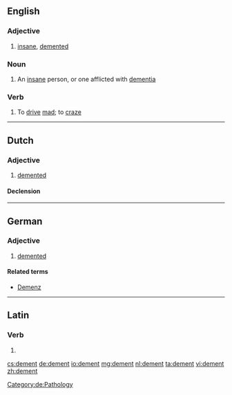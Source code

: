 ==English==

===Adjective===
{{en-adj}}

# {{obsolete}} [[insane]], [[demented]]

===Noun===
{{en-noun}}

# An [[insane]] person, or one afflicted with [[dementia]]

===Verb===
{{en-verb}}

# {{transitive}} To [[drive]] [[mad]]; to [[craze]]

----

==Dutch==

===Adjective===
{{nl-adj}}
# [[demented]]
====Declension====
{{nl-decl-adj}}
----
==German==

===Adjective===
{{de-adj|dementer|dementesten}}

# [[demented]]

====Related terms====
* [[Demenz]]

[[Category:de:Pathology]]

----

==Latin==

===Verb===
{{la-verb-form|dēment}}

# {{conjugation of|demo|dēmō|3|p|fut|act|ind|lang=la}}

[[cs:dement]]
[[de:dement]]
[[io:dement]]
[[mg:dement]]
[[nl:dement]]
[[ta:dement]]
[[vi:dement]]
[[zh:dement]]
